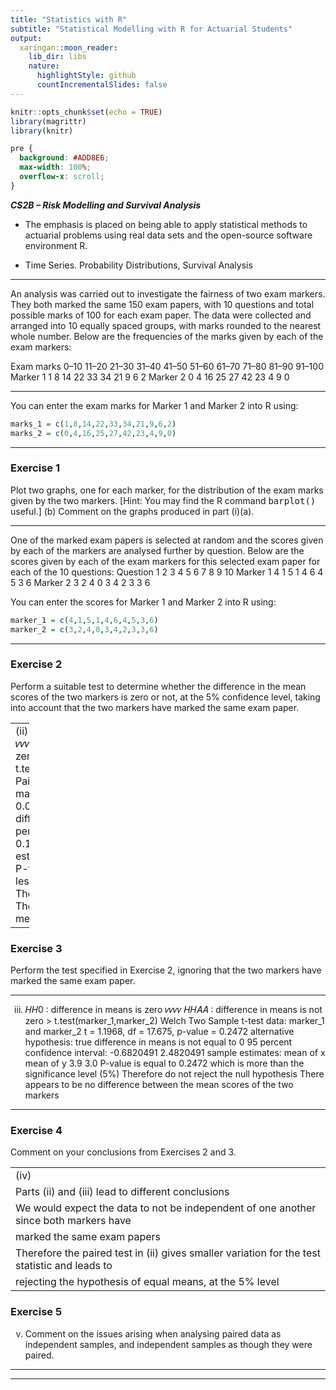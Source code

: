 ```yaml
---
title: "Statistics with R"
subtitle: "Statistical Modelling with R for Actuarial Students"
output:
  xaringan::moon_reader:
    lib_dir: libs
    nature:
      highlightStyle: github
      countIncrementalSlides: false
---
```


```r
knitr::opts_chunk$set(echo = TRUE)
library(magrittr)
library(knitr)


```

```css
pre {
  background: #ADD8E6;
  max-width: 100%;
  overflow-x: scroll;
}
```

***CS2B – Risk Modelling and Survival Analysis ***


* The emphasis is placed on being able to apply statistical methods to actuarial problems using real data sets and the open-source software environment R. 

* Time Series. Probability Distributions, Survival Analysis

---

An analysis was carried out to investigate the fairness of two exam markers. They 
both marked the same 150 exam papers, with 10 questions and total possible marks of 
100 for each exam paper. The data were collected and arranged into 10 equally spaced 
groups, with marks rounded to the nearest whole number. 
Below are the frequencies of the marks given by each of the exam markers: 

Exam marks 0–10 11–20 21–30 31–40 41–50 51–60 61–70 71–80 81–90 91–100
Marker 1 1 8 14 22 33 34 21 9 6 2 
Marker 2 0 4 16 25 27 42 23 4 9 0 
 
---
 
You can enter the exam marks for Marker 1 and Marker 2 into R using: 

```r
marks_1 = c(1,8,14,22,33,34,21,9,6,2) 
marks_2 = c(0,4,16,25,27,42,23,4,9,0)  
```

---

### Exercise 1

Plot two graphs, one for each marker, for the distribution of the exam 
marks given by the two markers. 
[Hint: You may find the R command <tt>barplot()</tt> useful.] 
(b) Comment on the graphs produced in part (i)(a). 

---

One of the marked exam papers is selected at random and the scores given by each of 
the markers are analysed further by question. Below are the scores given by each of 
the exam markers for this selected exam paper for each of the 10 questions: 
Question 1 2 3 4 5 6 7 8 9 10 
Marker 1 4 1 5 1 4 6 4 5 3 6 
Marker 2 3 2 4 0 3 4 2 3 3 6 

You can enter the scores for Marker 1 and Marker 2 into R using: 

```r
marker_1 = c(4,1,5,1,4,6,4,5,3,6) 
marker_2 = c(3,2,4,0,3,4,2,3,3,6) 
```

---

### Exercise 2

Perform a suitable test to determine whether the difference in the mean scores 
of the two markers is zero or not, at the 5% confidence level, taking into 
account that the two markers have marked the same exam paper. 

---
(ii)
𝐻𝐻0 ∶ difference in means is zero 𝑣𝑣𝑣𝑣 𝐻𝐻𝐴𝐴 ∶ difference in means is not zero.
> t.test(marker_1,marker_2,paired=TRUE) 
Paired t-test
data: marker_1 and marker_2
t = 2.862, df = 9, p-value = 0.01872
alternative hypothesis: true difference in means is not equal to 0
95 percent confidence interval:
0.1886284 1.6113716
sample estimates:
mean of the differences 
0.9
P-value is equal to 0.01872
which is less than the significance level (5%)
Therefore reject the null hypothesis
There appears to be difference in the mean scores between the two markers

---

### Exercise 3

Perform the test specified in Exercise 2, ignoring that the two markers have 
marked the same exam paper. 

---


(iii)
𝐻𝐻0 ∶ difference in means is zero 𝑣𝑣𝑣𝑣 𝐻𝐻𝐴𝐴 ∶ difference in means is not zero
> t.test(marker_1,marker_2) 
Welch Two Sample t-test
data: marker_1 and marker_2
t = 1.1968, df = 17.675, p-value = 0.2472
alternative hypothesis: true difference in means is not equal to 0
95 percent confidence interval:
-0.6820491 2.4820491
sample estimates:
mean of x mean of y 
 3.9 3.0
P-value is equal to 0.2472
which is more than the significance level (5%)
Therefore do not reject the null hypothesis
There appears to be no difference between the mean scores of the two markers

---

### Exercise 4

Comment on your conclusions from Exercises 2 and 3. 

---
(iv)
Parts (ii) and (iii) lead to different conclusions
We would expect the data to not be independent of one another since both markers have 
marked the same exam papers
Therefore the paired test in (ii) gives smaller variation for the test statistic and leads to 
rejecting the hypothesis of equal means, at the 5% level 
---

### Exercise 5
(v) Comment on the issues arising when analysing paired data as independent 
samples, and independent samples as though they were paired. 

---



---